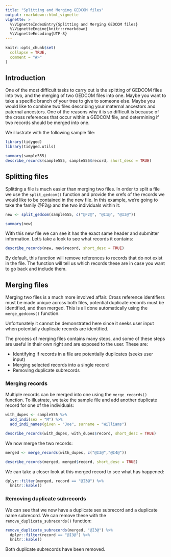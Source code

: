```yaml
---
title: "Splitting and Merging GEDCOM files"
output: rmarkdown::html_vignette
vignette: >
  %\VignetteIndexEntry{Splitting and Merging GEDCOM files}
  %\VignetteEngine{knitr::rmarkdown}
  %\VignetteEncoding{UTF-8}
---
```


```r
knitr::opts_chunk$set(
  collapse = TRUE,
  comment = "#>"
)
```

## Introduction

One of the most difficult tasks to carry out is the splitting of GEDCOM files into two, and the merging of two GEDCOM files into one. Maybe you want to take a specific branch of your tree to give to someone else. Maybe you would like to combine two files describing your maternal ancestors and paternal ancestors. One of the reasons why it is so difficult is because of the cross references that occur within a GEDCOM file, and determining if two records should be merged into one.

We illustrate with the following sample file:

```r
library(tidyged)
library(tidyged.utils)

summary(sample555)
describe_records(sample555, sample555$record, short_desc = TRUE)
```

## Splitting files

Splitting a file is much easier than merging two files. In order to split a file we use the `split_gedcom()` function and provide the xrefs of the records we would like to be contained in the new file. In this example, we're going to take the family @F2@ and the two individuals within it:

```r
new <- split_gedcom(sample555, c("@F2@", "@I1@", "@I3@"))

summary(new)
```

With this new file we can see it has the exact same header and submitter information. Let's take a look to see what records it contains:

```r
describe_records(new, new$record, short_desc = TRUE)
```

By default, this function will remove references to records that do not exist in the file. The function will tell us which records these are in case you want to go back and include them.


## Merging files

Merging two files is a much more involved affair. Cross reference identifiers must be made unique across both files, potential duplicate records must be identified, and then merged. This is all done automatically using the `merge_gedcoms()` function.

Unfortunately it cannot be demonstrated here since it seeks user input when potentially duplicate records are identified.

The process of merging files contains many steps, and some of these steps are useful in their own right and are exposed to the user. These are:

* Identifying if records in a file are potentially duplicates (seeks user input)
* Merging selected records into a single record
* Removing duplicate subrecords

### Merging records

Multiple records can be merged into one using the `merge_records()` function. To illustrate, we take the sample file and add another duplicate record for one of the individuals:

```r
with_dupes <- sample555 %>% 
  add_indi(sex = "M") %>% 
  add_indi_names(given = "Joe", surname = "Williams")

describe_records(with_dupes, with_dupes$record, short_desc = TRUE)
```

We now merge the two records:

```r
merged <- merge_records(with_dupes, c("@I3@","@I4@"))

describe_records(merged, merged$record, short_desc = TRUE)
```

We can take a closer look at this merged record to see what has happened:

```r
dplyr::filter(merged, record == "@I3@") %>% 
  knitr::kable()
```

### Removing duplicate subrecords

We can see that we now have a duplicate sex subrecord and a duplicate name subrecord. We can remove these with the `remove_duplicate_subrecords()` function:

```r
remove_duplicate_subrecords(merged, "@I3@") %>% 
  dplyr::filter(record == "@I3@") %>%
  knitr::kable()
```

Both duplicate subrecords have been removed.
